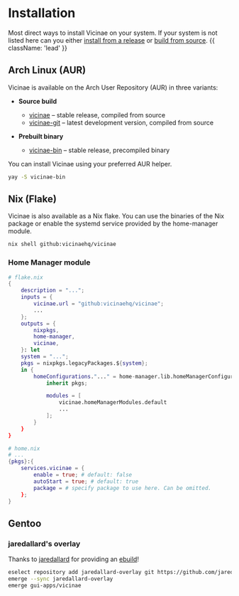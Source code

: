 # Installation

Most direct ways to install Vicinae on your system. If your system is not listed here can you either [install from a release](/release-install) or [build from source](/build). {{ className: 'lead' }}

## Arch Linux (AUR)

Vicinae is available on the Arch User Repository (AUR) in three variants:

- **Source build**  
  - [vicinae](https://aur.archlinux.org/packages/vicinae) – stable release, compiled from source  
  - [vicinae-git](https://aur.archlinux.org/packages/vicinae-git) – latest development version, compiled from source  

- **Prebuilt binary**  
  - [vicinae-bin](https://aur.archlinux.org/packages/vicinae-bin) – stable release, precompiled binary  

You can install Vicinae using your preferred AUR helper.

```bash
yay -S vicinae-bin
```

## Nix (Flake)
Vicinae is also available as a Nix flake. You can use the binaries of the Nix package or enable the systemd service provided by the home-manager module.
```bash
nix shell github:vicinaehq/vicinae
```

### Home Manager module
```nix
# flake.nix
{
    description = "...";
    inputs = {
        vicinae.url = "github:vicinaehq/vicinae";
        ...
    };
    outputs = {
        nixpkgs,
        home-manager,
        vicinae,
    }: let
    system = "...";
    pkgs = nixpkgs.legacyPackages.${system};
    in {
        homeConfigurations."..." = home-manager.lib.homeManagerConfiguration {
            inherit pkgs;

            modules = [
                vicinae.homeManagerModules.default
                ...
            ];
        }
    }
}
```

```nix
# home.nix
# ...
{pkgs}:{
    services.vicinae = {
        enable = true; # default: false
        autoStart = true; # default: true
        package = # specify package to use here. Can be omitted.
    };
}
```

## Gentoo 

### jaredallard's overlay

Thanks to [jaredallard](https://github.com/jaredallard) for providing an [ebuild](https://github.com/jaredallard/overlay/tree/main/gui-apps/vicinae)!

```bash
eselect repository add jaredallard-overlay git https://github.com/jaredallard/overlay.git
emerge --sync jaredallard-overlay
emerge gui-apps/vicinae
```

